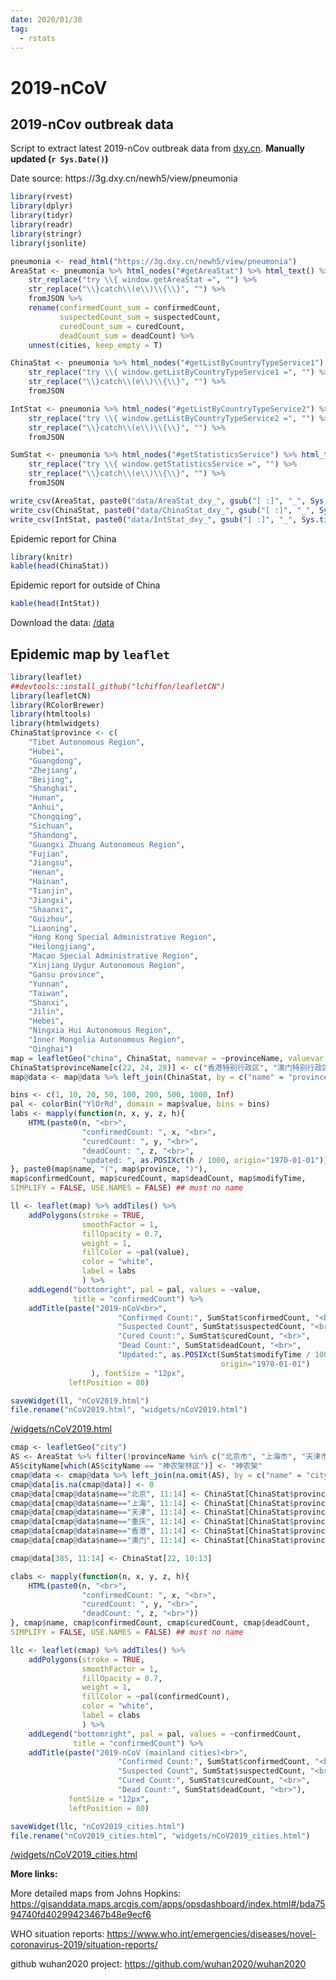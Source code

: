```yaml
---
date: 2020/01/30
tag:
  - rstats
---
```


# 2019-nCoV
## 2019-nCov outbreak data
Script to extract latest 2019-nCov outbreak data from [dxy.cn](dxy.cn). **Manually updated (`r Sys.Date()`)** 

Date source: https://3g.dxy.cn/newh5/view/pneumonia
```r
library(rvest)
library(dplyr)
library(tidyr)
library(readr)
library(stringr)
library(jsonlite)

pneumonia <- read_html("https://3g.dxy.cn/newh5/view/pneumonia")
AreaStat <- pneumonia %>% html_nodes("#getAreaStat") %>% html_text() %>%
    str_replace("try \\{ window.getAreaStat =", "") %>%
    str_replace("\\}catch\\(e\\)\\{\\}", "") %>%
    fromJSON %>%
    rename(confirmedCount_sum = confirmedCount,
           suspectedCount_sum = suspectedCount,
           curedCount_sum = curedCount,
           deadCount_sum = deadCount) %>%
    unnest(cities, keep_empty = T)

ChinaStat <- pneumonia %>% html_nodes("#getListByCountryTypeService1") %>% html_text() %>%
    str_replace("try \\{ window.getListByCountryTypeService1 =", "") %>%
    str_replace("\\}catch\\(e\\)\\{\\}", "") %>%
    fromJSON

IntStat <- pneumonia %>% html_nodes("#getListByCountryTypeService2") %>% html_text() %>%
    str_replace("try \\{ window.getListByCountryTypeService2 =", "") %>%
    str_replace("\\}catch\\(e\\)\\{\\}", "") %>%
    fromJSON

SumStat <- pneumonia %>% html_nodes("#getStatisticsService") %>% html_text() %>%
    str_replace("try \\{ window.getStatisticsService =", "") %>%
    str_replace("\\}catch\\(e\\)\\{\\}", "") %>%
    fromJSON

write_csv(AreaStat, paste0("data/AreaStat_dxy_", gsub("[ :]", "_", Sys.time()), ".csv"))
write_csv(ChinaStat, paste0("data/ChinaStat_dxy_", gsub("[ :]", "_", Sys.time()), ".csv"))
write_csv(IntStat, paste0("data/IntStat_dxy_", gsub("[ :]", "_", Sys.time()), ".csv"))

```

Epidemic report for China
```r
library(knitr)
kable(head(ChinaStat))
```

Epidemic report for outside of China
```r
kable(head(IntStat))
```

Download the data: 
[/data](https://github.com/hutuben/hutuben.github.io/tree/master/data)

## Epidemic map by `leaflet`
```r
library(leaflet)
##devtools::install_github("lchiffon/leafletCN")
library(leafletCN)
library(RColorBrewer)
library(htmltools)
library(htmlwidgets)
ChinaStat$province <- c(
    "Tibet Autonomous Region",
    "Hubei",
    "Guangdong",
    "Zhejiang",
    "Beijing",
    "Shanghai",
    "Hunan",
    "Anhui",
    "Chongqing",
    "Sichuan",
    "Shandong",
    "Guangxi Zhuang Autonomous Region",
    "Fujian",
    "Jiangsu",
    "Henan",
    "Hainan",
    "Tianjin",
    "Jiangxi",
    "Shaanxi",
    "Guizhou",
    "Liaoning",
    "Hong Kong Special Administrative Region",
    "Heilongjiang",
    "Macao Special Administrative Region",
    "Xinjiang Uygur Autonomous Region",
    "Gansu province",
    "Yunnan",
    "Taiwan",
    "Shanxi",
    "Jilin",
    "Hebei",
    "Ningxia Hui Autonomous Region",
    "Inner Mongolia Autonomous Region",
    "Qinghai")
map = leafletGeo("china", ChinaStat, namevar = ~provinceName, valuevar = ~confirmedCount)
ChinaStat$provinceName[c(22, 24, 28)] <- c("香港特别行政区", "澳门特别行政区", "台湾省")
map@data <- map@data %>% left_join(ChinaStat, by = c("name" = "provinceName"))

bins <- c(1, 10, 20, 50, 100, 200, 500, 1000, Inf)
pal <- colorBin("YlOrRd", domain = map$value, bins = bins)
labs <- mapply(function(n, x, y, z, h){
    HTML(paste0(n, "<br>",
                "confirmedCount: ", x, "<br>",
                "curedCount: ", y, "<br>",
                "deadCount: ", z, "<br>",
                "updated: ", as.POSIXct(h / 1000, origin="1970-01-01")))
}, paste0(map$name, "(", map$province, ")"),
map$confirmedCount, map$curedCount, map$deadCount, map$modifyTime,
SIMPLIFY = FALSE, USE.NAMES = FALSE) ## must no name

ll <- leaflet(map) %>% addTiles() %>%
    addPolygons(stroke = TRUE,
                smoothFactor = 1,
                fillOpacity = 0.7,
                weight = 1,
                fillColor = ~pal(value),
                color = "white",
                label = labs
                ) %>%    
    addLegend("bottomright", pal = pal, values = ~value,
              title = "confirmedCount") %>%
    addTitle(paste("2019-nCoV<br>",
                        "Confirmed Count:", SumStat$confirmedCount, "<br>",
                        "Suspected Count", SumStat$suspectedCount, "<br>",
                        "Cured Count:", SumStat$curedCount, "<br>",
                        "Dead Count:", SumStat$deadCount, "<br>",
                        "Updated:", as.POSIXct(SumStat$modifyTime / 1000,
                                               origin="1970-01-01")
                  ), fontSize = "12px",
             leftPosition = 80)

saveWidget(ll, "nCoV2019.html")
file.rename("nCoV2019.html", "widgets/nCoV2019.html")

```

<a href="/widgets/nCoV2019.html" target="_blank">/widgets/nCoV2019.html</a>

<iframeComp ihtml="/widgets/nCoV2019.html"></iframeComp>



```r
cmap <- leafletGeo("city")
AS <- AreaStat %>% filter(!provinceName %in% c("北京市", "上海市", "天津市", "重庆市", "香港", "台湾", "澳门"))
AS$cityName[which(AS$cityName == "神农架林区")] <- "神农架"
cmap@data <- cmap@data %>% left_join(na.omit(AS), by = c("name" = "cityName"))
cmap@data[is.na(cmap@data)] <- 0
cmap@data[cmap@data$name=="北京", 11:14] <- ChinaStat[ChinaStat$provinceName=="北京市", 10:13]
cmap@data[cmap@data$name=="上海", 11:14] <- ChinaStat[ChinaStat$provinceName=="上海市", 10:13]
cmap@data[cmap@data$name=="天津", 11:14] <- ChinaStat[ChinaStat$provinceName=="天津市", 10:13]
cmap@data[cmap@data$name=="重庆", 11:14] <- ChinaStat[ChinaStat$provinceName=="重庆市", 10:13]
cmap@data[cmap@data$name=="香港", 11:14] <- ChinaStat[ChinaStat$provinceName=="香港特别行政区", 10:13]
cmap@data[cmap@data$name=="澳门", 11:14] <- ChinaStat[ChinaStat$provinceName=="澳门特别行政区", 10:13]

cmap@data[385, 11:14] <- ChinaStat[22, 10:13]

clabs <- mapply(function(n, x, y, z, h){
    HTML(paste0(n, "<br>",
                "confirmedCount: ", x, "<br>",
                "curedCount: ", y, "<br>",
                "deadCount: ", z, "<br>"))
}, cmap$name, cmap$confirmedCount, cmap$curedCount, cmap$deadCount,
SIMPLIFY = FALSE, USE.NAMES = FALSE) ## must no name

llc <- leaflet(cmap) %>% addTiles() %>%
    addPolygons(stroke = TRUE,
                smoothFactor = 1,
                fillOpacity = 0.7,
                weight = 1,
                fillColor = ~pal(confirmedCount),
                color = "white",
                label = clabs
                ) %>%    
    addLegend("bottomright", pal = pal, values = ~confirmedCount,
              title = "confirmedCount") %>%
    addTitle(paste("2019-nCoV (mainland cities)<br>",
                        "Confirmed Count:", SumStat$confirmedCount, "<br>",
                        "Suspected Count", SumStat$suspectedCount, "<br>",
                        "Cured Count:", SumStat$curedCount, "<br>",
                        "Dead Count:", SumStat$deadCount, "<br>"),
             fontSize = "12px",
             leftPosition = 80)

saveWidget(llc, "nCoV2019_cities.html")
file.rename("nCoV2019_cities.html", "widgets/nCoV2019_cities.html")

```

<a href="/widgets/nCoV2019_cities.html" target="_blank">/widgets/nCoV2019_cities.html</a>

<iframeComp ihtml="/widgets/nCoV2019_cities.html"></iframeComp>

**More links:**

More detailed maps from Johns Hopkins: <https://gisanddata.maps.arcgis.com/apps/opsdashboard/index.html#/bda7594740fd40299423467b48e9ecf6>

WHO situation reports: <https://www.who.int/emergencies/diseases/novel-coronavirus-2019/situation-reports/>

github wuhan2020 project: <https://github.com/wuhan2020/wuhan2020>
